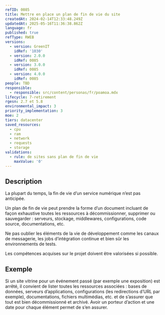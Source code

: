 ```yaml
---
refID: 0085
title: Mettre en place un plan de fin de vie du site
createdAt: 2024-02-14T12:33:48.249Z
updatedAt: 2025-05-16T11:36:38.862Z
language: fr
published: true
refType: RWEB
versions:
  - version: GreenIT
    idRef: '1030'
  - version: 2.0.0
    idRef: 0085
  - version: 3.0.0
    idRef: 0085
  - version: 4.0.0
    idRef: 0085
people: TBD
responsible:
  - responsible: src/content/personas/fr/poamoa.mdx
lifecycle: 7-retirement
rgesn: 2.7 et 5.8
environmental_impact: 3
priority_implementation: 3
moe: 2
tiers: datacenter
saved_resources:
  - cpu
  - ram
  - network
  - requests
  - storage
validations:
  - rule: de sites sans plan de fin de vie
    maxValue: '0'
---
```


## Description

La plupart du temps, la fin de vie d’un service numérique n’est pas anticipée.

Un plan de fin de vie peut prendre la forme d’un document incluant de façon exhaustive toutes les ressources à décommissionner, supprimer ou sauvegarder : serveurs, stockage, middlewares, configurations, code source, documentations, etc.

Ne pas oublier les éléments de la vie de développement comme les canaux de messagerie, les jobs d’intégration continue et bien sûr les environnements de tests.

Les compétences acquises sur le projet doivent être valorisées si possible.

## Exemple

Si un site vitrine pour un événement passé (par exemple une exposition) est arrêté, il convient de lister toutes les ressources associées : bases de données, serveurs d’applications, configurations (les redirections d’URL par exemple), documentations, fichiers multimédias, etc. et de s’assurer que tout est bien décommissionné et archivé. Avoir un porteur d’action et une date pour chaque élément permet de s’en assurer.
